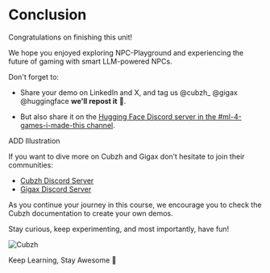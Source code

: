 # Conclusion

Congratulations on finishing this unit!

We hope you enjoyed exploring NPC-Playground and experiencing the future of gaming with smart LLM-powered NPCs. 

Don't forget to:

- Share your demo on LinkedIn and X, and tag us  @cubzh_ @gigax @huggingface **we'll repost it** 🤗. 

- But also share it on the [Hugging Face Discord server in the #ml-4-games-i-made-this channel](https://hf.co/join/discord).

ADD Illustration

If you want to dive more on Cubzh and Gigax don’t hesitate to join their communities:

- [Cubzh Discord Server](https://discord.com/invite/cubzh) 
- [Gigax Discord Server](https://discord.gg/rRBSueTKXg)

As you continue your journey in this course, we encourage you to check the Cubzh documentation to create your own demos. 

Stay curious, keep experimenting, and most importantly, have fun!

<img src="https://huggingface.co/datasets/huggingface-ml-4-games-course/course-images/resolve/main/en/unit3/cubzhcom.png" alt="Cubzh" />


Keep Learning, Stay Awesome 🤗